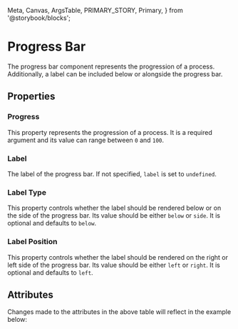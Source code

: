   Meta,
  Canvas,
  ArgsTable,
  PRIMARY_STORY,
  Primary,
} from '@storybook/blocks';

<Meta of={ProgressBarStories} />

# Progress Bar

The progress bar component represents the progression of a process. Additionally, a label can be included below or alongside the progress bar.

<Canvas of={ProgressBarStories.story010Default} sourceState="shown" />

## Properties

### Progress

This property represents the progression of a process. It is a required argument and its value can range between `0` and `100`.

### Label

The label of the progress bar. If not specified, `label` is set to `undefined`.

### Label Type

This property controls whether the label should be rendered below or on the side of the progress bar. Its value should be either `below` or `side`. It is optional and defaults to `below`.

### Label Position

This property controls whether the label should be rendered on the right or left side of the progress bar. Its value should be either `left` or `right`. It is optional and defaults to `left`.

## Attributes

<ArgsTable story={PRIMARY_STORY} />
Changes made to the attributes in the above table will reflect in the example below:
<Primary />
